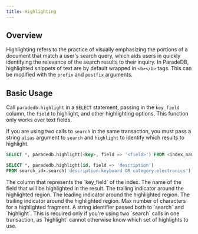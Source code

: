 ```yaml
---
title: Highlighting
---
```


## Overview

Highlighting refers to the practice of visually emphasizing the portions of a document that match a user's
search query, which aids users in quickly identifying the relevance of the search results to
their inquiry. In ParadeDB, highlighted snippets of text are by default wrapped in `<b></b>` tags. This can
be modified with the `prefix` and `postfix` arguments.

## Basic Usage

Call `paradedb.highlight` in a `SELECT` statement, passing in the `key_field` column, the `field` to highlight,
and other highlighting options. This function only works over text fields.

If you are using two calls to `search` in the same transaction, you must pass a string `alias` argument to `search` and `highlight` to identify which results to highlight.

````sql
SELECT *, paradedb.highlight(<key>, field => '<field>') FROM <index_name>.search(<query>);```
````

<Accordion title="Example Usage">

```sql
SELECT *, paradedb.highlight(id, field => 'description')
FROM search_idx.search('description:keyboard OR category:electronics');
```

</Accordion>

<ParamField body="key" required>
  The column that represents the `key_field` of the index.
</ParamField>
<ParamField body="field" required>
  The name of the field that will be highlighted in the result.
</ParamField>
The trailing indicator around the highlighted region.
<ParamField body="prefix" default="<b>">
  The leading indicator around the highlighted region.
</ParamField>
<ParamField body="postfix" default="</b>">
  The trailing indicator around the highlighted region.
</ParamField>
<ParamField body="max_num_chars">
  Max number of characters for a highlighted fragment.
</ParamField>
<ParamField body="alias">
  A string identifier passed both to `search` and `highlight`. This is required
  only if you're using two `search` calls in one transaction, as `highlight`
  cannot otherwise know which set of highlights to use.
</ParamField>
